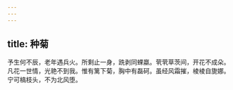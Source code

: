 ```yaml
---
---
---
```

title: 种菊
---







予生何不辰，老年遇兵火。所剩止一身，跣剥同蜾蠃。茕茕草茨间，开花不成朵。凡花一世情，光艳不到我。惟有篱下菊，胸中有磊砢。虽经风霜摧，棱棱自旎娜。宁可槁枝头，不为北风堕。